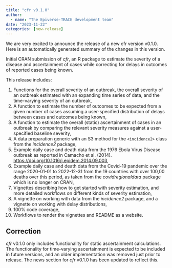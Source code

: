 ```yaml
---
title: "cfr v0.1.0"
author:
  - name: "The Epiverse-TRACE development team"
date: "2023-11-22"
categories: [new-release]
---
```


We are very excited to announce the release of a new cfr version v0.1.0.
Here is an automatically generated summary of the changes in this version.

Initial CRAN submission of _cfr_, an R package to estimate the severity of a disease and ascertainment of cases while correcting for delays in outcomes of reported cases being known.

This release includes:

1. Functions for the overall severity of an outbreak, the overall severity of an outbreak estimated with an expanding time series of data, and the time-varying severity of an outbreak,
2. A function to estimate the number of outcomes to be expected from a given number of cases assuming a user-specified distribution of delays between cases and outcomes being known,
3. A function to estimate the overall (static) ascertainment of cases in an outbreak by comparing the relevant severity measures against a user-specified baseline severity,
4. A data preparation generic with an S3 method for the `<incidence2>` class from the _incidence2_ package,
5. Example daily case and death data from the 1976 Ebola Virus Disease outbreak as reported in Camacho et al. (2014). <https://doi.org/10.1016/j.epidem.2014.09.003>,
6. Example daily case and death data from the Covid-19 pandemic over the range 2020-01-01 to 2022-12-31 from the 19 countries with over 100,00 deaths over this period, as taken from the _covidregionaldata_ package which is no longer on CRAN,
7. Vignettes describing how to get started with severity estimation, and more detailed workflows on different kinds of severity estimation,
8. A vignette on working with data from the _incidence2_ package, and a vignette on working with delay distributions,
9. 100% code coverage,
10. Workflows to render the vignettes and README as a website.

## Correction

_cfr_ v0.1.0 only includes functionality for static ascertainment calculations. The functionality for time-varying ascertainment is expected to be included in future versions, and an older implementation was removed just prior to release. The news section for _cfr_ v0.1.0 has been updated to reflect this.

